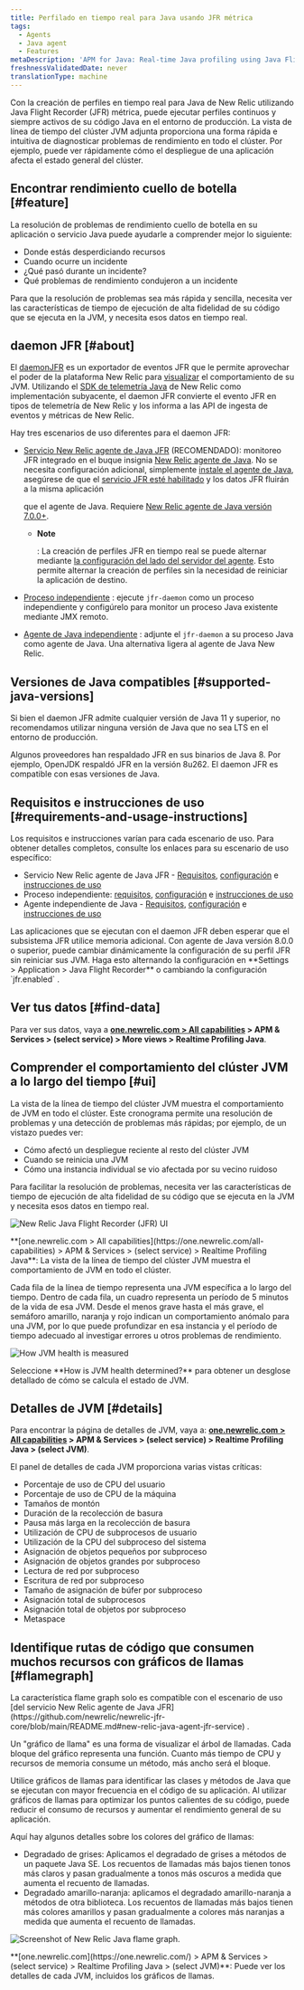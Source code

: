 ```yaml
---
title: Perfilado en tiempo real para Java usando JFR métrica
tags:
  - Agents
  - Java agent
  - Features
metaDescription: 'APM for Java: Real-time Java profiling using Java Flight Recorder (JFR) metrics.'
freshnessValidatedDate: never
translationType: machine
---
```





Con la creación de perfiles en tiempo real para Java de New Relic utilizando Java Flight Recorder (JFR) métrica, puede ejecutar perfiles continuos y siempre activos de su código Java en el entorno de producción. La vista de línea de tiempo del clúster JVM adjunta proporciona una forma rápida e intuitiva de diagnosticar problemas de rendimiento en todo el clúster. Por ejemplo, puede ver rápidamente cómo el despliegue de una aplicación afecta el estado general del clúster.

## Encontrar rendimiento cuello de botella [#feature]

La resolución de problemas de rendimiento cuello de botella en su aplicación o servicio Java puede ayudarle a comprender mejor lo siguiente:

* Donde estás desperdiciando recursos
* Cuando ocurre un incidente
* ¿Qué pasó durante un incidente?
* Qué problemas de rendimiento condujeron a un incidente

Para que la resolución de problemas sea más rápida y sencilla, necesita ver las características de tiempo de ejecución de alta fidelidad de su código que se ejecuta en la JVM, y necesita esos datos en tiempo real.

## daemon JFR [#about]

El [daemonJFR](https://github.com/newrelic/newrelic-jfr-core) es un exportador de eventos JFR que le permite aprovechar el poder de la plataforma New Relic para [visualizar](#find-data) el comportamiento de su JVM. Utilizando el [SDK de telemetría Java](https://github.com/newrelic/newrelic-telemetry-sdk-java) de New Relic como implementación subyacente, el daemon JFR convierte el evento JFR en tipos de telemetría de New Relic y los informa a las API de ingesta de eventos y métricas de New Relic.

Hay tres escenarios de uso diferentes para el daemon JFR:

* [Servicio New Relic agente de Java JFR](https://github.com/newrelic/newrelic-jfr-core/blob/main/README.md#new-relic-java-agent-jfr-service) (RECOMENDADO): monitoreo JFR integrado en el buque insignia [New Relic agente de Java](/docs/agents/java-agent/). No se necesita configuración adicional, simplemente [instale el agente de Java](/docs/agents/java-agent/installation/install-java-agent/), asegúrese de que el [servicio JFR esté habilitado](/docs/agents/java-agent/configuration/java-agent-configuration-config-file/#jfr-real-time-profiling) y los datos JFR fluirán a la misma aplicación

  <InlinePopover type="apm"/>

  que el agente de Java. Requiere [New Relic agente de Java versión 7.0.0+](/docs/release-notes/agent-release-notes/java-release-notes/java-agent-700/).

  * <DoNotTranslate>**Note**</DoNotTranslate>

    : La creación de perfiles JFR en tiempo real se puede alternar mediante [la configuración del lado del servidor del agente](/docs/apm/agents/manage-apm-agents/configuration/server-side-agent-configuration/). Esto permite alternar la creación de perfiles sin la necesidad de reiniciar la aplicación de destino.

* [Proceso independiente](https://github.com/newrelic/newrelic-jfr-core/blob/main/README.md#standalone-process) : ejecute `jfr-daemon` como un proceso independiente y configúrelo para monitor un proceso Java existente mediante JMX remoto.

* [Agente de Java independiente](https://github.com/newrelic/newrelic-jfr-core/blob/main/README.md#standalone-java-agent) : adjunte el `jfr-daemon` a su proceso Java como agente de Java. Una alternativa ligera al agente de Java New Relic.

## Versiones de Java compatibles [#supported-java-versions]

Si bien el daemon JFR admite cualquier versión de Java 11 y superior, no recomendamos utilizar ninguna versión de Java que no sea LTS en el entorno de producción.

Algunos proveedores han respaldado JFR en sus binarios de Java 8. Por ejemplo, OpenJDK respaldó JFR en la versión 8u262. El daemon JFR es compatible con esas versiones de Java.

## Requisitos e instrucciones de uso [#requirements-and-usage-instructions]

Los requisitos e instrucciones varían para cada escenario de uso. Para obtener detalles completos, consulte los enlaces para su escenario de uso específico:

* Servicio New Relic agente de Java JFR - [Requisitos](https://github.com/newrelic/newrelic-jfr-core/blob/main/README.md#requirements-for-new-relic-java-agent-jfr-service), [configuración](https://github.com/newrelic/newrelic-jfr-core/blob/main/README.md#configuration-for-new-relic-java-agent-jfr-service) e [instrucciones de uso](https://github.com/newrelic/newrelic-jfr-core/blob/main/README.md#usage-for-new-relic-java-agent-jfr-service)
* Proceso independiente: [requisitos](https://github.com/newrelic/newrelic-jfr-core/blob/main/README.md#requirements-for-standalone-process), [configuración](https://github.com/newrelic/newrelic-jfr-core/blob/main/README.md#configuration-for-standalone-usage) e [instrucciones de uso](https://github.com/newrelic/newrelic-jfr-core/blob/main/README.md#usage-for-standalone-process)
* Agente independiente de Java - [Requisitos](https://github.com/newrelic/newrelic-jfr-core/blob/main/README.md#requirements-for-standalone-java-agent), [configuración](https://github.com/newrelic/newrelic-jfr-core/blob/main/README.md#configuration-for-standalone-usage) e [instrucciones de uso](https://github.com/newrelic/newrelic-jfr-core/blob/main/README.md#usage-for-standalone-java-agent)

<Callout variant="important">
  Las aplicaciones que se ejecutan con el daemon JFR deben esperar que el subsistema JFR utilice memoria adicional.
</Callout>

<Callout variant="tip">
  Con agente de Java versión 8.0.0 o superior, puede cambiar dinámicamente la configuración de su perfil JFR sin reiniciar sus JVM. Haga esto alternando la configuración en <DoNotTranslate>**Settings > Application > Java Flight Recorder**</DoNotTranslate> o cambiando la configuración `jfr.enabled` .
</Callout>

## Ver tus datos [#find-data]

Para ver sus datos, vaya a <DoNotTranslate>**[one.newrelic.com > All capabilities](https://one.newrelic.com/all-capabilities) > APM & Services > (select service) > More views > Realtime Profiling Java**</DoNotTranslate>.

## Comprender el comportamiento del clúster JVM a lo largo del tiempo [#ui]

La vista de la línea de tiempo del clúster JVM muestra el comportamiento de JVM en todo el clúster. Este cronograma permite una resolución de problemas y una detección de problemas más rápidas; por ejemplo, de un vistazo puedes ver:

* Cómo afectó un despliegue reciente al resto del clúster JVM
* Cuando se reinicia una JVM
* Cómo una instancia individual se vio afectada por su vecino ruidoso

Para facilitar la resolución de problemas, necesita ver las características de tiempo de ejecución de alta fidelidad de su código que se ejecuta en la JVM y necesita esos datos en tiempo real.

<img
  title="new-relic-one-java-flight-record-ui"
  alt="New Relic Java Flight Recorder (JFR) UI"
  src={apmJavaFlightRecordUI}
/>

<figcaption>
  <DoNotTranslate>**[one.newrelic.com > All capabilities](https://one.newrelic.com/all-capabilities) > APM & Services > (select service) > Realtime Profiling Java**</DoNotTranslate>: La vista de la línea de tiempo del clúster JVM muestra el comportamiento de JVM en todo el clúster.
</figcaption>

Cada fila de la línea de tiempo representa una JVM específica a lo largo del tiempo. Dentro de cada fila, un cuadro representa un período de 5 minutos de la vida de esa JVM. Desde el menos grave hasta el más grave, el semáforo amarillo, naranja y rojo indican un comportamiento anómalo para una JVM, por lo que puede profundizar en esa instancia y el período de tiempo adecuado al investigar errores u otros problemas de rendimiento.

<img
  title="JVM-health-info"
  alt="How JVM health is measured"
  src={apmJavaJVMHealthUI}
/>

<figcaption>
  Seleccione <DoNotTranslate>**How is JVM health determined?**</DoNotTranslate> para obtener un desglose detallado de cómo se calcula el estado de JVM.
</figcaption>

## Detalles de JVM [#details]

Para encontrar la página de detalles de JVM, vaya a: <DoNotTranslate>**[one.newrelic.com > All capabilities](https://one.newrelic.com/all-capabilities) > APM & Services > (select service) > Realtime Profiling Java > (select JVM)**</DoNotTranslate>.

El panel de detalles de cada JVM proporciona varias vistas críticas:

* Porcentaje de uso de CPU del usuario
* Porcentaje de uso de CPU de la máquina
* Tamaños de montón
* Duración de la recolección de basura
* Pausa más larga en la recolección de basura
* Utilización de CPU de subprocesos de usuario
* Utilización de la CPU del subproceso del sistema
* Asignación de objetos pequeños por subproceso
* Asignación de objetos grandes por subproceso
* Lectura de red por subproceso
* Escritura de red por subproceso
* Tamaño de asignación de búfer por subproceso
* Asignación total de subprocesos
* Asignación total de objetos por subproceso
* Metaspace

## Identifique rutas de código que consumen muchos recursos con gráficos de llamas [#flamegraph]

<Callout variant="important">
  La característica flame graph solo es compatible con el escenario de uso [del servicio New Relic agente de Java JFR](https://github.com/newrelic/newrelic-jfr-core/blob/main/README.md#new-relic-java-agent-jfr-service) .
</Callout>

Un "gráfico de llama" es una forma de visualizar el árbol de llamadas. Cada bloque del gráfico representa una función. Cuanto más tiempo de CPU y recursos de memoria consume un método, más ancho será el bloque.

Utilice gráficos de llamas para identificar las clases y métodos de Java que se ejecutan con mayor frecuencia en el código de su aplicación. Al utilizar gráficos de llamas para optimizar los puntos calientes de su código, puede reducir el consumo de recursos y aumentar el rendimiento general de su aplicación.

Aquí hay algunos detalles sobre los colores del gráfico de llamas:

* Degradado de grises: Aplicamos el degradado de grises a métodos de un paquete Java SE. Los recuentos de llamadas más bajos tienen tonos más claros y pasan gradualmente a tonos más oscuros a medida que aumenta el recuento de llamadas.
* Degradado amarillo-naranja: aplicamos el degradado amarillo-naranja a métodos de otra biblioteca. Los recuentos de llamadas más bajos tienen más colores amarillos y pasan gradualmente a colores más naranjas a medida que aumenta el recuento de llamadas.

<img
  title="Screenshot of New Relic Java flame graph"
  alt="Screenshot of New Relic Java flame graph."
  src={apmJavaJfrFlamegraphs}
/>

<figcaption>
  <DoNotTranslate>**[one.newrelic.com](https://one.newrelic.com/) > APM & Services > (select service) > Realtime Profiling Java > (select JVM)**</DoNotTranslate>: Puede ver los detalles de cada JVM, incluidos los gráficos de llamas.
</figcaption>
